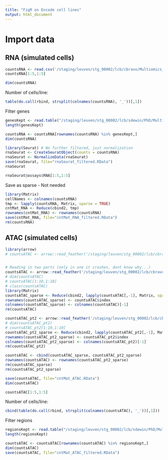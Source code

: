 ```yaml
---
title: "FigR on Encode cell lines"
output: html_document
---
```


# Import data

## RNA (simulated cells)
```r
countsRNA <- read.csv('/staging/leuven/stg_00002/lcb/cbravo/Multiomics_pipeline/analysis/DPCL/data/count_matrices/scRNA_count_matrix.tsv', header = TRUE, sep = "") 
countsRNA[1:5,1:5]
```

```r
dim(countsRNA)
```

Number of cells/line:
```r
table(do.call(rbind, strsplit(colnames(countsRNA), '_'))[,1])
```

Filter genes

```r
genesKept <- read.table("/staging/leuven/stg_00002/lcb/sdewin/PhD/Multiomics_pipeline/analysis/encode_validation/scplus_genes.txt")[,1]
length(genesKept)
```

```r
countsRNA <- countsRNA[rownames(countsRNA) %in% genesKept,]
dim(countsRNA)
```

```r
library(Seurat) # No further filtered, just normalization
rnaSeurat <- CreateSeuratObject(counts = countsRNA)
rnaSeurat <- NormalizeData(rnaSeurat)
save(rnaSeurat, file="rnaSeurat_filtered.RData")
rnaSeurat
```
```r
rnaSeurat@assays$RNA[1:5,1:5]
```

Save as sparse - Not needed

```r
library(Matrix)
cellNames <- colnames(countsRNA)
tmp <- lapply(countsRNA, Matrix, sparse = TRUE)
cntMat_RNA <- Reduce(cbind2, tmp)
rownames(cntMat_RNA) <- rownames(countsRNA)
save(cntMat_RNA, file="cntMat_RNA_filtered.RData")
rm(countsRNA)
```



## ATAC (simulated cells)

```r
library(arrow)
# countsATAC <- arrow::read_feather('/staging/leuven/stg_00002/lcb/cbravo/Multiomics_pipeline/analysis/DPCL/data/count_matrices/sc_fragment_matrix.feather', mmap = TRUE)


# Reading in two parts (only in one it crashes, dont know why...)
countsATAC <- arrow::read_feather('/staging/leuven/stg_00002/lcb/cbravo/Multiomics_pipeline/analysis/DPCL/data/count_matrices/sc_fragment_matrix.feather', mmap = TRUE, col_select = 1:2000)
# dim(countsATAC)
# countsATAC[1:10,1:10]
# class(countsATAC)
library(Matrix)
countsATAC_sparse <- Reduce(cbind2, lapply(countsATAC[,-1], Matrix, sparse = TRUE))
rownames(countsATAC_sparse) <- countsATAC$index
colnames(countsATAC_sparse) <- colnames(countsATAC)[-1]
rm(countsATAC)

countsATAC_pt2 <- arrow::read_feather('/staging/leuven/stg_00002/lcb/cbravo/Multiomics_pipeline/analysis/DPCL/data/count_matrices/sc_fragment_matrix.feather', mmap = TRUE, col_select = c(1, 4001))
# dim(countsATAC_pt2)
# countsATAC_pt2[1:10,1:10]
countsATAC_pt2_sparse <- Reduce(cbind2, lapply(countsATAC_pt2[,-1], Matrix, sparse = TRUE))
rownames(countsATAC_pt2_sparse) <- countsATAC_pt2$index
colnames(countsATAC_pt2_sparse) <- colnames(countsATAC_pt2)[-1]
rm(countsATAC_pt2)

countsATAC <- cbind(countsATAC_sparse, countsATAC_pt2_sparse)
rownames(countsATAC) <- rownames(countsATAC_pt2_sparse)
rm(countsATAC_sparse)
rm(countsATAC_pt2_sparse)

save(countsATAC, file="cntMat_ATAC.RData")
dim(countsATAC)
```

```r
countsATAC[1:5,1:5]
```


Number of cells/line:
```r
cbind(table(do.call(rbind, strsplit(colnames(countsATAC), '_'))[,1]))
```


Filter  regions

```r
regionsKept <- read.table("/staging/leuven/stg_00002/lcb/sdewin/PhD/Multiomics_pipeline/analysis/encode_validation/scplus_regions.txt")[,1]
length(regionsKept)
```
```r
countsATAC <- countsATAC[rownames(countsATAC) %in% regionsKept,]
dim(countsATAC)
save(countsATAC, file="cntMat_ATAC_filtered.RData")
```

